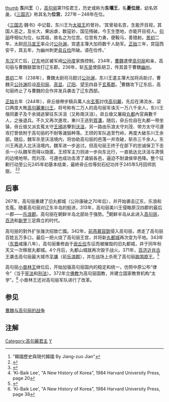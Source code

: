 {{Infobox Korean name
|hangul=동천왕 or 동양왕 
|hanja=東川王 or 東壤王
|rr=Dongcheon-wang or Dongyang-wang 
|mr=Tongch'ǒn-wang or Tongyang-wang  
|hangulborn=우위거 or 위궁 or 교체 
|hanjaborn=憂位居 or 郊彘 
|rrborn=Uwigeo or Wigung or Gyoche 
|mrborn=Uwigǒ or Wigung or Kyoch'e 
}} 
[[image:Goguryeo-monarchs(6-11).PNG|thumb]]
'''东川王'''（{{bd|209年||248年||}}），[[高句丽|高句丽]]第11任君王，历史或称为'''东壤王'''，名'''憂位居'''，幼名郊彘，《[[三国志|三国志]]》称其名为'''位宫'''，227年－248年在位。

《[[三国志|三国志]]·魏书》中记载，东川王为[[太祖王|太祖王]]的曾孙。‘其曾祖名宫，生能开目视，其国人恶之，及长大，果凶虐，数寇钞，国见残破。今王生堕地，亦能开目视人。[[句丽|句丽]]呼相似为位，似其祖，故名之为位宫。位宫有力勇，便鞍马，善猎射。[[景初|景初]]二年，太尉[[司馬懿|司马宣王]]率众讨[[公孙渊|公孙渊]]，宫遣主簿大加将数千人助军。[[正始_(曹魏)|正始]]三年，宫寇西安平，其五年，为幽州刺吏[[毌丘俭|毌丘俭]]所破。语在俭传。’

[[东汉|东汉]]灭亡后，[[辽东|辽东]]地区被军阀[[公孙度|公孙度]]家族控制。234年，[[曹魏|曹魏]]遣使[[高句丽|高句丽]]和亲，高句丽与曹魏联盟攻打辽东郡。236年，斩[[孙吴|东吴]]使臣胡卫，传其首于曹魏[[幽州|幽州]]。

[[景初|景初]]二年（238年），曹魏太尉司马懿讨[[公孙渊|公孙渊]]，东川王遣主簿大加将兵助讨，曹魏灭[[公孙渊|公孙渊]]后设[[高句丽县|高句丽]]、[[高显|高显]]、[[辽阳|辽阳]]、[[望平|望平]]四县于[[玄菟郡|玄菟郡]]。<ref>"韓國歷史與現代韓國 By Jiang-zuo Jian"</ref>曹魏攻下辽东后，高句丽终止了与曹魏的合作并发兵袭击了辽东西部。

[[正始_(曹魏)|正始]]五年（244年），毌丘儉帶步騎兵萬人出[[玄菟|玄菟]]討伐[[高句麗|高句麗]]，先后在沸流水、梁口两度大敗[[高句麗|高句麗]][[東川王|東川王]]，将号称有二万人的高句丽军诛灭一万八千余人，东川王偕同妻子及千余骑逃窜往东沃沮（又称南沃沮）。毌丘儉又屠殺[[丸都|丸都]]內官員數千人，之後退兵。不久又再次進攻，東川王逃到[[買溝|買溝]]，随后，毌丘俭自在丸都一带坐镇，毌丘儉又派玄菟太守[[王頎|王頎]]追擊到[[沃沮|沃沮]]，另一路由乐浪太守刘茂、带方太守弓遵攻打曾依附于高句丽的不耐等濊貊种落。王颀的军队追至竹岭，再度大破东川王余部。随后，魏军杀至沃沮境内，将协助高句丽的邑落一并攻破，斩杀三千余人。东川王再逃入北沃沮境内，魏军进一步追讨。但高句丽王终于在部下的忠诚保卫下击杀一小队魏军而得以隐匿。王颀军主力则进一步向东北行，一直抵达北沃沮与肃慎的边境地带。而刘茂、弓遵也成功击溃了濊貊各邑，逼迫不耐濊侯举邑降。整个征剿行动至公元245年初基本结束，最終毌丘俭等刻石纪功并于245年5月回师凯旋。 <ref>{{Cite web |url=http://www.confucianism.com.cn/html/lishi/2289408.html |title=毌丘俭东征攻克高句丽首都 |access-date=2010-10-17 |archive-url=https://web.archive.org/web/20081120204224/http://www.confucianism.com.cn/html/lishi/2289408.html |archive-date=2008-11-20 |dead-url=yes }}</ref><ref>{{Cite web |url=http://www.zgyb.org/beitie/wuqiujian001.htm |title=三国魏·毌丘俭纪功碑 |accessdate=2010-10-17 |archive-date=2008-12-19 |archive-url=https://web.archive.org/web/20081219074544/http://www.zgyb.org/beitie/wuqiujian001.htm |dead-url=yes }}</ref>

==后事==
267年，高句丽重建了旧丸都城（公孙康破之70年后），并开始袭击辽东，乐浪和玄菟。随着高句丽对辽东半岛的挺进，313年，高句丽美川王侵略原汉四郡的最后一郡——[[乐浪郡|乐浪郡]]。高句丽在朝鲜半岛北部处于强势。<ref>'Ki-Baik Lee', "A New History of Korea", 1984 Harvard University Press, page 20</ref>朝鲜半岛从此进入[[高句丽|高句丽]]，[[百济|百济]]和[[新罗|新罗]]三足鼎立的时代。

高句丽的對外扩张幾次招致亡國。342年，[[前燕|前燕]][[慕容皝|慕容皝]]侵入高句丽，虏走了高句丽百姓五万多口，最后一把火烧了高句丽王宫，并将新[[丸都城|丸都城]]再次变为平地。343年（[[东晋|东晋]]咸康八年），高句丽重修由于[[毌丘俭|毌丘俭]]东征而被摧毁的旧丸都城，并于同年秋天又一次移居丸都城。4个月后，丸都山城就再次毁于战火。371年，[[百济|百济]][[近肖古王|近肖古王]]袭击高句丽最大城市[[平壤|平壤]]（前[[乐浪郡|乐浪郡]]），并在战场上杀死了高句丽[[故国原王|故国原王]]。<ref name="Harv|MyGoguryeo|Unknown year">{{Harv|MyGoguryeo|Unknown year}}</ref>

高句丽[[小兽林王|小兽林王]]继位后，开始加强高句丽国内的稳定和统一，仿照中原公布“律令”（当于[[宪法|宪法]]和[[刑法|刑法]]）。372年立[[佛教|佛教]]为高句丽国教，并建立国家教育机构“太学”。<ref>'Ki-Baik Lee', "A New History of Korea", 1984 Harvard University Press, page 38</ref> 小兽林王还对高句丽军队进行了改革。

==参见==
[[曹魏与高句丽的战争|曹魏与高句丽的战争]]
==注解==
{{Reflist}}
{{start box}}
{{s-before|[[山上王|山上王]]}}
{{s-title|[[高句丽君主列表|高句丽君主]]|227年-248年}}
{{s-after|[[中川王|中川王]]}}
{{end box}}
{{高句丽君主}}
[[Category:高句麗君主|Category:高句麗君主]]
[[Category:高姓|Y]]